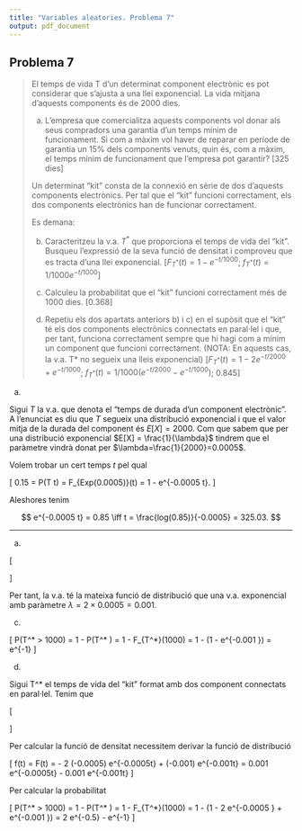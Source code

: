 ```yaml
---
title: "Variables aleatories. Problema 7"
output: pdf_document
---
```


## Problema 7

> El temps de vida T d'un determinat component electrònic es pot considerar que s'ajusta a una llei exponencial. La vida mitjana d'aquests components és de 2000 dies.
>
> a. L'empresa que comercialitza aquests components vol donar als seus compradors una garantia d'un temps mínim de funcionament. Si com a màxim vol haver de reparar en període de garantia un 15% dels components venuts, quin és, com a màxim, el temps mínim de funcionament que l'empresa pot garantir? [325 dies]
>
> Un determinat "kit" consta de la connexió en sèrie de dos d'aquests components electrònics. Per tal que el "kit" funcioni correctament, els dos components electrònics han de funcionar correctament.
>
> Es demana:
>
> b. Caracteritzeu la v.a. $T^*$ que proporciona el temps de vida del "kit". Busqueu l'expressió de la seva funció de densitat i comproveu que es tracta d’una llei exponencial. [$F_{T^*}(t)=1-e^{-t/1000}$; $f_{T^*}(t)=1/1000 e^{-t/1000}$]
>
> c. Calculeu la probabilitat que el "kit" funcioni correctament més de 1000 dies. [0.368]
>
> d. Repetiu els dos apartats anteriors b) i c) en el supòsit que el "kit" té els dos components electrònics connectats en paral·lel i que, per tant, funciona correctament sempre que hi hagi com a mínim un component que funcioni correctament. (NOTA: En aquests cas, la v.a. T* no segueix una lleis exponencial)  [$F_{T^*}(t)=1-2e^{-t/2000}+e^{-t/1000}$; $f_{T^*}(t)=1/1000 (e^{-t/2000}-e^{-t/1000})$; 0.845]

a.

Sigui $T$ la v.a. que denota el "temps de durada d'un component electrònic". A l'enunciat es diu que $T$ segueix una distribució exponencial i que el valor mitja de la durada del component és $E[X] = 2000$. Com que sabem que per una distribució exponencial $E[X] = \frac{1}{\lambda}$ tindrem que el paràmetre vindrà donat per $\lambda=\frac{1}{2000}=0.0005$.

Volem trobar un cert temps $t$ pel qual 

\[
0.15 = P(T \leq t) = F_{Exp(0.0005)}(t) = 1 - e^{-0.0005 t}.
\]


Aleshores tenim

$$
e^{-0.0005 t} = 0.85 \iff t = \frac{log(0.85)}{-0.0005} = 325.03.
$$

-----------------

a.

\[
\begin{array}{rcl}
P(T^* \leq t) &=& 1 - P(T^* > t)\\
&=& 1 - P(\{T_1 > t)\} \cap \{T_2 > t)\})\\
&=& 1 - P(\{T_1 > t)\}) P(\{T_2 > t)\}) \\
&=& 1 - [1-P(\{T_1 \leq t)\})] [1-P(\{T_2 \leq t)\})] \\
&=& 1 - [1-(1-e^{-0.0005t})] [1-(1-e^{-0.0005t})] \\
&=& 1 - (e^{-0.0005t})^2 = 1- e^{-(2 \times 0.0005)t}
\end{array}
\]

Per tant, la v.a. té la mateixa funció de distribució que una v.a. exponencial amb paràmetre $\lambda=2 \times 0.0005 = 0.001$.

c.

\[
P(T^* > 1000) = 1 - P(T^* \leq 1000) = 1 - F_{T^*}(1000) = 1 - (1 - e^{-0.001 \times1000}) = e^{-1}
\]

d.

Sigui T^* el temps de vida del "kit" format amb dos component connectats en paral·lel. Tenim que

\[
\begin{array}{rcl}
F(t) &=& P(T^* \leq t) = P(\{T_1 \leq t\} \cap \{T_2 \leq t \}) \\ \\
&=& F(t)^2 = (1-e^{-0.0005t})^2 = 1 - 2 e^{-0.0005t} + e^{-0.001t}
\end{array}
\]

Per calcular la funció de densitat necessitem derivar la funció de distribució

\[
f(t) = \frac{d}{dt} F(t) = - 2 (-0.0005) e^{-0.0005t} + (-0.001) e^{-0.001t} = 0.001 e^{-0.0005t} - 0.001  e^{-0.001t}
\]

Per calcular la probabilitat

\[
P(T^* > 1000) = 1 - P(T^* \leq 1000) = 1 - F_{T^*}(1000) = 1 - (1 - 2 e^{-0.0005 \times 1000} + e^{-0.001 \times1000}) = 2 e^{-0.5} - e^{-1}
\]